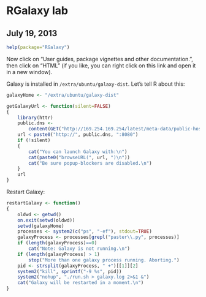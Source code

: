 <!--
%\VignetteEngine{knitr::knitr}
%\VignetteIndexEntry{RGalaxy - BioC2013 Lab}
-->

# RGalaxy lab
## July 19, 2013

```r
help(package="RGalaxy")
```

Now click on "User guides, package vignettes and other documentation.", then
click on "HTML" (if you like, you can right click on this link and open it in
a new window).

Galaxy is installed in `/extra/ubuntu/galaxy-dist`. Let's tell R about this:

```r
galaxyHome <- "/extra/ubuntu/galaxy-dist"
```

```r
getGalaxyUrl <- function(silent=FALSE)
{
    library(httr)
    public.dns <-
        content(GET("http://169.254.169.254/latest/meta-data/public-hostname"))
    url < paste0("http://", public.dns, ":8080")
    if (!silent)
    {
        cat("You can launch Galaxy with:\n")
        cat(paste0("browseURL(", url, ")\n"))
        cat("Be sure popup-blockers are disabled.\n")
    }
    url
}
```

Restart Galaxy:

```r

restartGalaxy <- function()
{
    oldwd <- getwd()
    on.exit(setwd(oldwd))
    setwd(galaxyHome)
    processes <- system2(c("ps", "-ef"), stdout=TRUE)
    galaxyProcess <- processes[grepl("paster\\.py", processes)]
    if (length(galaxyProcess)==0)
        cat("Note: Galaxy is not running.\n")
    if (length(galaxyProcess) > 1)
        stop("More than one galaxy process running. Aborting.")
    pid <- strsplit(galaxyProcess, " +")[[1]][2]
    system2("kill", sprintf("-9 %s", pid))
    system2("nohup", "./run.sh > galaxy.log 2>&1 &")
    cat("Galaxy will be restarted in a moment.\n")
}
```

